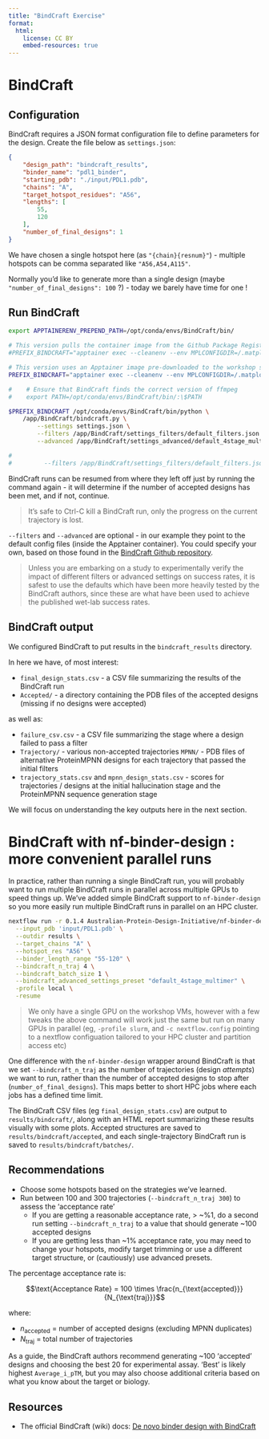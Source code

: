 ```yaml
---
title: "BindCraft Exercise"
format:
  html:
    license: CC BY
    embed-resources: true
---
```


# BindCraft

## Configuration

BindCraft requires a JSON format configuration file to define parameters for the design. Create the file below as `settings.json`:

```json
{
    "design_path": "bindcraft_results",
    "binder_name": "pdl1_binder",
    "starting_pdb": "./input/PDL1.pdb",
    "chains": "A",
    "target_hotspot_residues": "A56",
    "lengths": [
        55,
        120
    ],
    "number_of_final_designs": 1
}
```

We have chosen a single hotspot here (as `"{chain}{resnum}"`) - multiple hotspots can be comma separated like `"A56,A54,A115"`.

Normally you'd like to generate more than a single design (maybe `"number_of_final_designs": 100` ?) - today we barely have time for one !

## Run BindCraft

```bash
export APPTAINERENV_PREPEND_PATH=/opt/conda/envs/BindCraft/bin/

# This version pulls the container image from the Github Package Registry
#PREFIX_BINDCRAFT="apptainer exec --cleanenv --env MPLCONFIGDIR=/.matplotlib -B $(mktemp -d):/.matplotlib --nv docker://ghcr.io/australian-protein-design-initiative/containers/bindcraft:05702c4_nv-cuda12 "

# This version uses an Apptainer image pre-downloaded to the workshop scratch space
PREFIX_BINDCRAFT="apptainer exec --cleanenv --env MPLCONFIGDIR=/.matplotlib -B $(mktemp -d):/.matplotlib --nv /scratch2/pd27/shared/containers/ghcr.io-australian-protein-design-initiative-containers-bindcraft-05702c4_nv-cuda12.img "

#    # Ensure that BindCraft finds the correct version of ffmpeg
#    export PATH=/opt/conda/envs/BindCraft/bin/:\$PATH

$PREFIX_BINDCRAFT /opt/conda/envs/BindCraft/bin/python \
    /app/BindCraft/bindcraft.py \
        --settings settings.json \
        --filters /app/BindCraft/settings_filters/default_filters.json \
        --advanced /app/BindCraft/settings_advanced/default_4stage_multimer.json

# 
#         --filters /app/BindCraft/settings_filters/default_filters.json \
```

BindCraft runs can be resumed from where they left off just by running the command again - it will determine if the number of accepted designs has been met, and if not, continue.

> It's safe to Ctrl-C kill a BindCraft run, only the progress on the current trajectory is lost.

`--filters` and `--advanced` are optional - in our example they point to the default config files (inside the Apptainer container). You could specify your own, based on those found in the [BindCraft Github repository](https://github.com/martinpacesa/BindCraft/).

> Unless you are embarking on a study to experimentally verify the impact of different filters or advanced settings on success rates, it is safest to use the defaults which have been more heavily tested by the BindCraft authors, since these are what have been used to achieve the published wet-lab success rates.

## BindCraft output

We configured BindCraft to put results in the `bindcraft_results` directory.

In here we have, of most interest:

- `final_design_stats.csv` - a CSV file summarizing the results of the BindCraft run
- `Accepted/` - a directory containing the PDB files of the accepted designs (missing if no designs were accepted)

as well as:

- `failure_csv.csv` - a CSV file summarizing the stage where a design failed to pass a filter
- `Trajectory/` - various non-accepted trajectories
`MPNN/` - PDB files of alternative ProteinMPNN designs for each trajectory that passed the initial filters
- `trajectory_stats.csv` and `mpnn_design_stats.csv` - scores for trajectories / designs at the initial hallucination stage and the ProteinMPNN sequence generation stage

We will focus on understanding the key outputs here in the next section.

# BindCraft with nf-binder-design : more convenient parallel runs

In practice, rather than running a single BindCraft run, you will probably want to run multiple BindCraft runs in parallel across multiple GPUs to speed things up. We've added simple BindCraft support to `nf-binder-design` so you more easily run multiple BindCraft runs in parallel on an HPC cluster.

```bash
nextflow run -r 0.1.4 Australian-Protein-Design-Initiative/nf-binder-design/bindcraft.nf \
  --input_pdb 'input/PDL1.pdb' \
  --outdir results \
  --target_chains "A" \
  --hotspot_res "A56" \
  --binder_length_range "55-120" \
  --bindcraft_n_traj 4 \
  --bindcraft_batch_size 1 \
  --bindcraft_advanced_settings_preset "default_4stage_multimer" \
  -profile local \
  -resume
```

> We only have a single GPU on the workshop VMs, however with a few tweaks the above command will work just the same but run on many GPUs in parallel (eg, `-profile slurm`, and `-c nextflow.config` pointing to a nextflow configuation tailored to your HPC cluster and partition access etc)

One difference with the `nf-binder-design` wrapper around BindCraft is that we set `--bindcraft_n_traj` as the number of trajectories (design _attempts_) we want to run, rather than the number of accepted designs to stop after (`number_of_final_designs`). This maps better to short HPC jobs where each jobs has a defined time limit.

The BindCraft CSV files (eg `final_design_stats.csv`) are output to `results/bindcraft/`, along with an HTML report summarizing these results visually with some plots. Accepted structures are saved to `results/bindcraft/accepted`, and each single-trajectory BindCraft run is saved to `results/bindcraft/batches/`.

## Recommendations

- Choose some hotspots based on the strategies we've learned.
- Run between 100 and 300 trajectories (`--bindcraft_n_traj 300`) to assess the 'acceptance rate'
    - If you are getting a reasonable acceptance rate, > ~%1, do a second run setting `--bindcraft_n_traj` to a value that should generate ~100 accepted designs
    - If you are getting less than ~1% acceptance rate, you may need to change your hotspots, modify target trimming or use a different target structure, or (cautiously) use advanced presets.

The percentage acceptance rate is:

$$\text{Acceptance Rate} = 100 \times \frac{n_{\text{accepted}}}{N_{\text{traj}}}$$

where:

- $n_{\text{accepted}}$ = number of accepted designs (excluding MPNN duplicates)
- $N_{\text{traj}}$ = total number of trajectories

As a guide, the BindCraft authors recommend generating ~100 'accepted' designs and choosing the best 20 for experimental assay. 'Best' is likely highest `Average_i_pTM`, but you may also choose additional criteria based on what you know about the target or biology.

## Resources

- The official BindCraft (wiki) docs: [De novo binder design with BindCraft](https://github.com/martinpacesa/BindCraft/wiki/De-novo-binder-design-with-BindCraft)